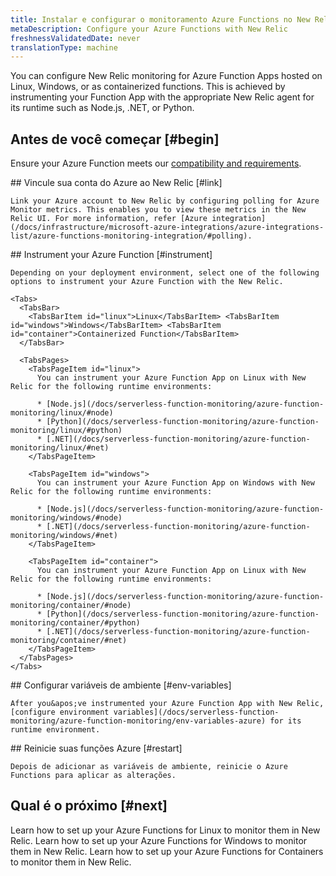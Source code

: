 ```yaml
---
title: Instalar e configurar o monitoramento Azure Functions no New Relic
metaDescription: Configure your Azure Functions with New Relic
freshnessValidatedDate: never
translationType: machine
---
```


You can configure New Relic monitoring for Azure Function Apps hosted on Linux, Windows, or as containerized functions. This is achieved by instrumenting your Function App with the appropriate New Relic agent for its runtime such as Node.js, .NET, or Python.

## Antes de você começar [#begin]

Ensure your Azure Function meets our [compatibility and requirements](/docs/serverless-function-monitoring/azure-function-monitoring/compatibility-requirement-azure-monitoring).

<Steps>
  <Step>
    ## Vincule sua conta do Azure ao New Relic [#link]

    Link your Azure account to New Relic by configuring polling for Azure Monitor metrics. This enables you to view these metrics in the New Relic UI. For more information, refer [Azure integration](/docs/infrastructure/microsoft-azure-integrations/azure-integrations-list/azure-functions-monitoring-integration/#polling).
  </Step>

  <Step>
    ## Instrument your Azure Function [#instrument]

    Depending on your deployment environment, select one of the following options to instrument your Azure Function with the New Relic.

    <Tabs>
      <TabsBar>
        <TabsBarItem id="linux">Linux</TabsBarItem> <TabsBarItem id="windows">Windows</TabsBarItem> <TabsBarItem id="container">Containerized Function</TabsBarItem>
      </TabsBar>

      <TabsPages>
        <TabsPageItem id="linux">
          You can instrument your Azure Function App on Linux with New Relic for the following runtime environments:

          * [Node.js](/docs/serverless-function-monitoring/azure-function-monitoring/linux/#node)
          * [Python](/docs/serverless-function-monitoring/azure-function-monitoring/linux/#python)
          * [.NET](/docs/serverless-function-monitoring/azure-function-monitoring/linux/#net)
        </TabsPageItem>

        <TabsPageItem id="windows">
          You can instrument your Azure Function App on Windows with New Relic for the following runtime environments:

          * [Node.js](/docs/serverless-function-monitoring/azure-function-monitoring/windows/#node)
          * [.NET](/docs/serverless-function-monitoring/azure-function-monitoring/windows/#net)
        </TabsPageItem>

        <TabsPageItem id="container">
          You can instrument your Azure Function App on Linux with New Relic for the following runtime environments:

          * [Node.js](/docs/serverless-function-monitoring/azure-function-monitoring/container/#node)
          * [Python](/docs/serverless-function-monitoring/azure-function-monitoring/container/#python)
          * [.NET](/docs/serverless-function-monitoring/azure-function-monitoring/container/#net)
        </TabsPageItem>
      </TabsPages>
    </Tabs>
  </Step>

  <Step>
    ## Configurar variáveis de ambiente [#env-variables]

    After you&apos;ve instrumented your Azure Function App with New Relic, [configure environment variables](/docs/serverless-function-monitoring/azure-function-monitoring/env-variables-azure) for its runtime environment.
  </Step>

  <Step>
    ## Reinicie suas funções Azure [#restart]

    Depois de adicionar as variáveis de ambiente, reinicie o Azure Functions para aplicar as alterações.
  </Step>
</Steps>

## Qual é o próximo [#next]

<DocTiles>
  <DocTile title="Linux instrumentation" path="/docs/serverless-function-monitoring/azure-function-monitoring/linux">
    Learn how to set up your Azure Functions for Linux to monitor them in New Relic.
  </DocTile>

  <DocTile title="Windows instrumentation" path="/docs/serverless-function-monitoring/azure-function-monitoring/windows">
    Learn how to set up your Azure Functions for Windows to monitor them in New Relic.
  </DocTile>

  <DocTile title="Container instrumentation" path="/docs/serverless-function-monitoring/azure-function-monitoring/container">
    Learn how to set up your Azure Functions for Containers to monitor them in New Relic.
  </DocTile>
</DocTiles>